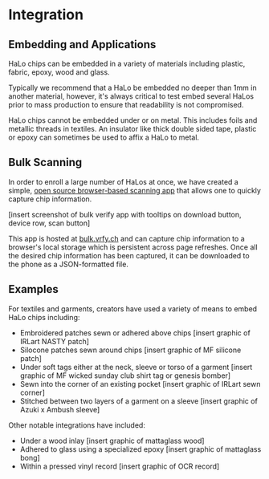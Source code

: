 
# Integration

## Embedding and Applications

HaLo chips can be embedded in a variety of materials including plastic, fabric, epoxy, wood and glass. 

Typically we recommend that a HaLo be embedded no deeper than 1mm in another material, however, it's always critical to test embed several HaLos prior to mass production to ensure that readability is not compromised.

<Callout type="warning">
HaLo chips cannot be embedded under or on metal. This includes foils and metallic threads in textiles. An insulator like thick double sided tape, plastic or epoxy can sometimes be used to affix a HaLo to metal.
</Callout>

## Bulk Scanning

In order to enroll a large number of HaLos at once, we have created a simple, [open source browser-based scanning app](https://github.com/kong-org/halo-bulk-web) that allows one to quickly capture chip information. 

[insert screenshot of bulk verify app with tooltips on download button, device row, scan button]

This app is hosted at [bulk.vrfy.ch](https://bulk.vrfy.ch)
 and can capture chip information to a browser's local storage which is persistent across page refreshes. Once all the desired chip information has been captured, it can be downloaded to the phone as a JSON-formatted file.

## Examples

For textiles and garments, creators have used a variety of means to embed HaLo chips including:

- Embroidered patches sewn or adhered above chips [insert graphic of IRLart NASTY patch]
- Silocone patches sewn around chips [insert graphic of MF silicone patch]
- Under soft tags either at the neck, sleeve or torso of a garment [insert graphic of MF wicked sunday club shirt tag or genesis bomber]
- Sewn into the corner of an existing pocket [insert graphic of IRLart sewn corner]
- Stitched between two layers of a garment on a sleeve [insert graphic of Azuki x Ambush sleeve]

Other notable integrations have included:

- Under a wood inlay [insert graphic of mattaglass wood]
- Adhered to glass using a specialized epoxy [insert graphic of mattaglass bong]
- Within a pressed vinyl record [insert graphic of OCR record]
